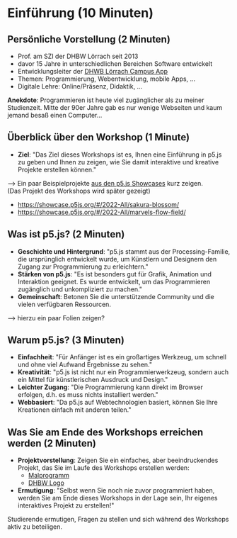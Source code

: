 
# Einführung (10 Minuten)

## Persönliche Vorstellung (2 Minuten)
- Prof. am SZI der DHBW Lörrach seit 2013
- davor 15 Jahre in unterschiedlichen Bereichen Software entwickelt
- Entwicklungsleiter der [DHWB Lörrach Campus App](https://dhbw-loerrach.de/campus-app)
- Themen: Programmierung, Webentwicklung, mobile Apps, …
- Digitale Lehre: Online/Präsenz, Didaktik, …

**Anekdote**: Programmieren ist heute viel zugänglicher als zu meiner Studienzeit. Mitte der 90er Jahre gab es nur wenige Webseiten und kaum jemand besaß einen Computer…

## Überblick über den Workshop (1 Minute)
- **Ziel**: "Das Ziel dieses Workshops ist es, Ihnen eine Einführung in p5.js zu geben und Ihnen zu zeigen, wie Sie damit interaktive und kreative Projekte erstellen können." 

&xrarr; Ein paar Beispielprojekte [aus den p5.js Showcases](https://showcase.p5js.org/) kurz zeigen. <br/> (Das Projekt des Workshops wird später gezeigt)

- https://showcase.p5js.org/#/2022-All/sakura-blossom/
- https://showcase.p5js.org/#/2022-All/marvels-flow-field/

  
## Was ist p5.js? (2 Minuten)
- **Geschichte und Hintergrund**: "p5.js stammt aus der Processing-Familie, die ursprünglich entwickelt wurde, um Künstlern und Designern den Zugang zur Programmierung zu erleichtern."
- **Stärken von p5.js**: "Es ist besonders gut für Grafik, Animation und Interaktion geeignet. Es wurde entwickelt, um das Programmieren zugänglich und unkompliziert zu machen."
- **Gemeinschaft**: Betonen Sie die unterstützende Community und die vielen verfügbaren Ressourcen.

&xrarr; hierzu ein paar Folien zeigen?

## Warum p5.js? (3 Minuten)
- **Einfachheit**: "Für Anfänger ist es ein großartiges Werkzeug, um schnell und ohne viel Aufwand Ergebnisse zu sehen."
- **Kreativität**: "p5.js ist nicht nur ein Programmierwerkzeug, sondern auch ein Mittel für künstlerischen Ausdruck und Design."
- **Leichter Zugang**: "Die Programmierung kann direkt im Browser erfolgen, d.h. es muss nichts installiert werden."
- **Webbasiert**: "Da p5.js auf Webtechnologien basiert, können Sie Ihre Kreationen einfach mit anderen teilen."

## Was Sie am Ende des Workshops erreichen werden (2 Minuten)
- **Projektvorstellung**: Zeigen Sie ein einfaches, aber beeindruckendes Projekt, das Sie im Laufe des Workshops erstellen werden:
  - [Malprogramm](https://editor.p5js.org/behrends/sketches/xmnkrJaWY)
  - [DHBW Logo](https://editor.p5js.org/behrends/sketches/RIYuNYMDk)
- **Ermutigung**: "Selbst wenn Sie noch nie zuvor programmiert haben, werden Sie am Ende dieses Workshops in der Lage sein, Ihr eigenes interaktives Projekt zu erstellen!"

<Callout>
Studierende ermutigen, Fragen zu stellen und sich während des Workshops aktiv zu beteiligen.
</Callout>